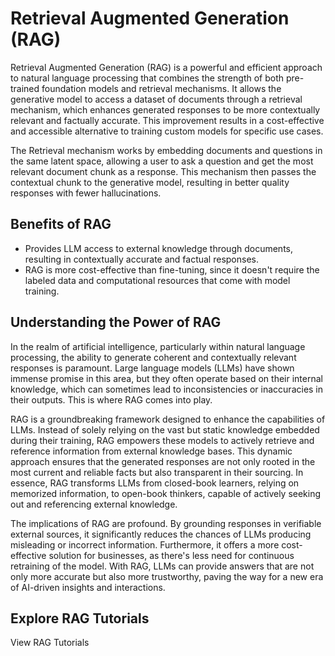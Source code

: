 
# Retrieval Augmented Generation (RAG)

Retrieval Augmented Generation (RAG) is a powerful and efficient approach to natural
language processing that combines the strength of both pre-trained foundation models and
retrieval mechanisms. It allows the generative model to access a dataset of documents
through a retrieval mechanism, which enhances generated responses to be more contextually relevant
and factually accurate. This improvement results in a cost-effective and accessible alternative
to training custom models for specific use cases.

The Retrieval mechanism works by embedding documents and questions in the same latent space, allowing
a user to ask a question and get the most relevant document chunk as a response. This mechanism then passes
the contextual chunk to the generative model, resulting in better quality responses with fewer hallucinations.

## Benefits of RAG

- Provides LLM access to external knowledge through documents, resulting in contextually accurate and factual responses.
- RAG is more cost-effective than fine-tuning, since it doesn't require the labeled data and computational resources that come with model training.

## Understanding the Power of RAG

In the realm of artificial intelligence, particularly within natural language processing, the ability to generate coherent
and contextually relevant responses is paramount. Large language models (LLMs) have shown immense promise in this area,
but they often operate based on their internal knowledge, which can sometimes lead to inconsistencies or inaccuracies in
their outputs. This is where RAG comes into play.

RAG is a groundbreaking framework designed to enhance the capabilities of LLMs. Instead of solely relying on the vast but
static knowledge embedded during their training, RAG empowers these models to actively retrieve and reference information
from external knowledge bases. This dynamic approach ensures that the generated responses are not only rooted in the most
current and reliable facts but also transparent in their sourcing. In essence, RAG transforms LLMs from closed-book learners,
relying on memorized information, to open-book thinkers, capable of actively seeking out and referencing external knowledge.

The implications of RAG are profound. By grounding responses in verifiable external sources, it significantly reduces the
chances of LLMs producing misleading or incorrect information. Furthermore, it offers a more cost-effective solution for
businesses, as there's less need for continuous retraining of the model. With RAG, LLMs can provide answers that are not
only more accurate but also more trustworthy, paving the way for a new era of AI-driven insights and interactions.

## Explore RAG Tutorials

<Link className="button button--primary" to="notebooks">
  <span>View RAG Tutorials</span>
</Link>
